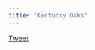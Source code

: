 ```yaml
---
title: "Kentucky Oaks"
---
```


<a href="https://twitter.com/share" class="twitter-share-button" data-url="http://durtal.github.io/KYDerby2015-twitter/ky-oaks.html" data-text="Kentucky Derby 2015 Twitter Analysis, the Kentucky Oaks" data-via="_RcappeR" data-related="_RcappeR" data-hashtags="rstats,KYDerby">Tweet</a>
<script>!function(d,s,id){var js,fjs=d.getElementsByTagName(s)[0],p=/^http:/.test(d.location)?'http':'https';if(!d.getElementById(id)){js=d.createElement(s);js.id=id;js.src=p+'://platform.twitter.com/widgets.js';fjs.parentNode.insertBefore(js,fjs);}}(document, 'script', 'twitter-wjs');</script>